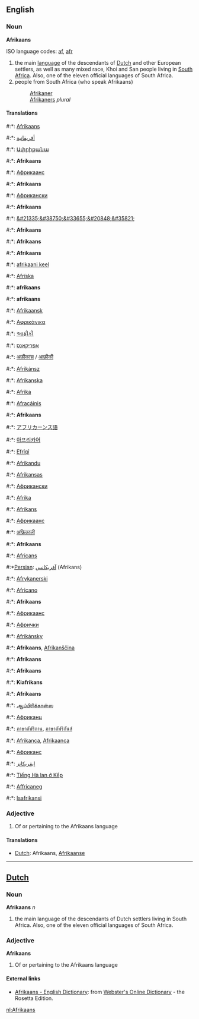 ==English==
===Noun===
'''Afrikaans'''

ISO language codes: [[af]], [[afr]]

#the main [[language]] of the descendants of [[Dutch]] and other European settlers, as well as many mixed race, Khoi and San people living in [[South Africa]]. Also, one of the eleven official languages of South Africa.
#people from South Africa (who speak Afrikaans)
#:[[Afrikaner]]
#:[[Afrikaners]] ''plural''

====Translations====

#:*{{af}}: [[Afrikaans]]
#:*{{ar}}: [[أفريقانية]]
#:*{{hy}}: [[Ափրիքանա]]
#:*{{eu}}: '''Afrikaans '''
#:*{{az}}: [[Африкаанс]]
#:*{{br}}: '''Afrikaans '''
#:*{{bg}}: [[Африкански]]
#:*{{ca}}: '''Afrikaans '''
#:*{{zh}}: [[&#21335;&#38750;&#33655;&#20848;&#35821;]]
#:*{{hr}}: '''Afrikaans '''
#:*{{da}}: '''Afrikaans '''
#:*{{en}}: '''Afrikaans '''
#:*{{et}}: [[afrikaani keel]]
#:*{{fo}}: [[Afríska]]
#:*{{fi}}: '''afrikaans '''
#:*{{fr}}: '''afrikaans''' {{m}}
#:*{{fy}}: [[Afrikaansk]]
#:*{{el}}: [[Αφρικάνικα]]
#:*{{gu}}: [[આફ્રીકી]]
#:*{{he}}: [[אפריקאנס]]
#:*{{hi}}: [[अफ्रीकांस]] / [[आफ़्रीकी]]
#:*{{hu}}: [[Afrikánsz]]
#:*{{is}}: [[Afríkanska]]
#:*{{id}}: [[Afrika]]
#:*{{ga}}: [[Afracáinis]]
#:*{{it}}: '''Afrikaans '''
#:*{{ja}}: [[アフリカーンス語]]
#:*{{ko}}: [[아프리카어]]
#:*{{ku}}: [[Efrîqî]]
#:*{{lv}}: [[Afrikandu]]
#:*{{lt}}: [[Afrikansas]]
#:*{{mk}}: [[Африкански]]
#:*{{ms}}: [[Afrika]]
#:*{{mt}}: [[Afrikans]]
#:*{{mdf}}: [[Африкаанс]]
#:*{{ne}}: [[अफ्रिकाली]]
#:*{{no}}: '''Afrikaans '''
#:*{{oc}}: [[Africans]]
#:*[[Persian]]: [[آفريكانس]] (Afrikans)
#:*{{pl}}: [[Afrykanerski]]
#:*{{pt}}: [[Africano]]
#:*{{ro}}: '''Afrikaans '''
#:*{{ru}}: [[Африкаанс]]
#:*{{sr}}: [[Афрички]]
#:*{{sk}}: [[Afrikánsky]]
#:*{{sl}}: '''Afrikaans ''', [[Afrikanščina]]
#:*{{wen}}: '''Afrikaans '''
#:*{{es}}: '''Afrikaans '''
#:*{{sw}}: '''Kiafrikans'''
#:*{{sv}}: '''Afrikaans '''
#:*{{ta}}: [[ஆப்பிரிக்கான்ஸ]]
#:*{{tt}}: [[Африканц]]
#:*{{th}}: [[ภาษาอัฟริกาน]], [[ภาษาอัฟริกันส์]]
#:*{{tr}}: [[Afrikanca]], [[Afrikaanca]]
#:*{{uk}}: [[Африканс]]
#:*{{ur}}: [[ايفريکانز]]
#:*{{vi}}: [[Tiếng Hà lan ở Kếp]]
#:*{{cy}}: [[Affricaneg]]
#:*{{zu}}: [[Isafrikansi]]

===Adjective===
#Of or pertaining to the Afrikaans language

====Translations====
*[[Dutch]]: Afrikaans, [[Afrikaanse]]

----
==[[Dutch]]==
===Noun===
'''Afrikaans''' ''n''

#the main language of the descendants of Dutch settlers living in South Africa. Also, one of the eleven official languages of South Africa.

===Adjective===
'''Afrikaans'''

#Of or pertaining to the Afrikaans language

==== External links====
*[http://www.websters-online-dictionary.org/definition/Afrikaans-english/ Afrikaans - English Dictionary]: from [http://www.websters-online-dictionary.org Webster's Online Dictionary] - the Rosetta Edition.

[[nl:Afrikaans]]